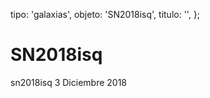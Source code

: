 
  tipo: 'galaxias',
  objeto: 'SN2018isq',
  titulo: '',
};

# SN2018isq

<Imagen
  src="registro/sn2018-isq_20181203_1_2018isq_20181203_gjcb.jpg"
  fecha="20181203"
/>

sn2018isq 3 Diciembre 2018